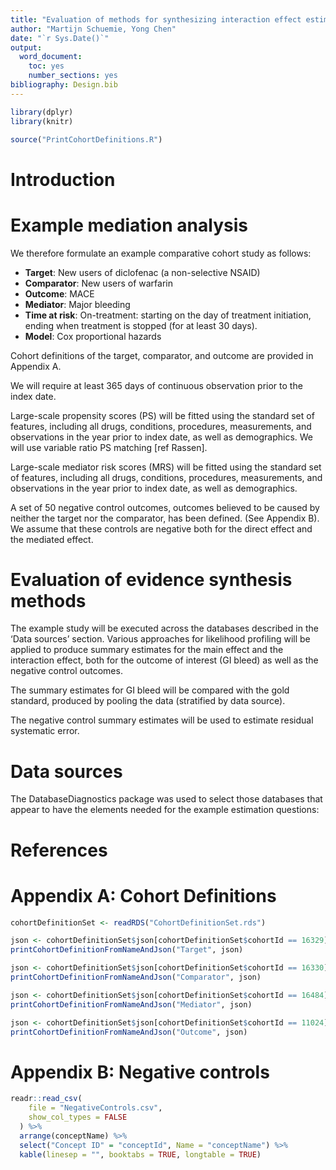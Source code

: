 ```yaml
---
title: "Evaluation of methods for synthesizing interaction effect estimates"
author: "Martijn Schuemie, Yong Chen"
date: "`r Sys.Date()`"
output: 
  word_document: 
    toc: yes
    number_sections: yes
bibliography: Design.bib
---
```


```r
library(dplyr)
library(knitr)

source("PrintCohortDefinitions.R")

```

# Introduction



# Example mediation analysis

We therefore formulate an example comparative cohort study as follows:

- **Target**: New users of diclofenac (a non-selective NSAID)
- **Comparator**: New users of warfarin
- **Outcome**: MACE
- **Mediator**: Major bleeding
- **Time at risk**: On-treatment: starting on the day of treatment initiation, ending when treatment is stopped (for at least 30 days).
- **Model**: Cox proportional hazards

Cohort definitions of the target, comparator, and outcome are provided in Appendix A. 

We will require at least 365 days of continuous observation prior to the index date.

Large-scale propensity scores (PS) will be fitted using the standard set of features, including all drugs, conditions, procedures, measurements, and observations in the year prior to index date, as well as demographics. We will use variable ratio PS matching [ref Rassen].

Large-scale mediator risk scores (MRS) will be fitted using the standard set of features, including all drugs, conditions, procedures, measurements, and observations in the year prior to index date, as well as demographics.

A set of 50 negative control outcomes, outcomes believed to be caused by neither the target nor the comparator, has been defined. (See Appendix B). We assume that these controls are negative both for the direct effect and the mediated effect.


# Evaluation of evidence synthesis methods

The example study will be executed across the databases described in the 'Data sources' section. Various approaches for likelihood profiling will be applied to produce summary estimates for the main effect and the interaction effect, both for the outcome of interest (GI bleed) as well as the negative control outcomes. 

The summary estimates for GI bleed will be compared with the gold standard, produced by pooling the data (stratified by data source).

The negative control summary estimates will be used to estimate residual systematic error.


# Data sources

The DatabaseDiagnostics package was used to select those databases that appear to have the elements needed for the example estimation questions:


# References

<div id="refs"></div>

# Appendix A: Cohort Definitions

```r
cohortDefinitionSet <- readRDS("CohortDefinitionSet.rds")
```

```r
json <- cohortDefinitionSet$json[cohortDefinitionSet$cohortId == 16329]
printCohortDefinitionFromNameAndJson("Target", json)
```

```r
json <- cohortDefinitionSet$json[cohortDefinitionSet$cohortId == 16330]
printCohortDefinitionFromNameAndJson("Comparator", json)
```

```r
json <- cohortDefinitionSet$json[cohortDefinitionSet$cohortId == 16484]
printCohortDefinitionFromNameAndJson("Mediator", json)
```

```r
json <- cohortDefinitionSet$json[cohortDefinitionSet$cohortId == 11024]
printCohortDefinitionFromNameAndJson("Outcome", json)
```

# Appendix B: Negative controls
```r
readr::read_csv(
    file = "NegativeControls.csv",
    show_col_types = FALSE
  ) %>%
  arrange(conceptName) %>%
  select("Concept ID" = "conceptId", Name = "conceptName") %>%
  kable(linesep = "", booktabs = TRUE, longtable = TRUE)
```